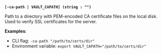 <a id="global-ca-path" />

**`[-ca-path | VAULT_CAPATH] (string : "")`**

Path to a directory with PEM-encoded CA certificate files on the local disk.
Used to verify SSL certificates for the server.

**Examples**:

- CLI flag: `-ca-path "/path/to/certs/dir"`
- Environment variable: `export VAULT_CAPATH="/path/to/certs/dir"`

